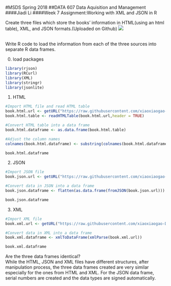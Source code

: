 #MSDS Spring 2018 
##DATA 607 Data Aquisition and Management
####Jiadi Li
####Week 7 Assignment:Working with XML and JSON in R

Create three files which store the books' information in HTML(using an html table), XML, and JSON formats.(Uploaded on Github)
![](\Users\Asus-pc\Dropbox\Spring 2018\607 Data Acquisition and Management\Assignment\books.png)<br/><br/>


Write R code to load the information from each of the three sources into separate R data frames.<br/>  

(0) load packages
```{r}
library(rjson)
library(RCurl)
library(XML)
library(stringr)
library(jsonlite)
```

(1) HTML  
```{r}
#Import HTML file and read HTML table 
book.html.url <- getURL("https://raw.githubusercontent.com/xiaoxiaogao-DD/DATA607_Assignment7/master/books.html")
book.html.table <- readHTMLTable(book.html.url,header = TRUE)

#Convert HTML table into a data frame
book.html.dataframe <- as.data.frame(book.html.table)

#Adjust the column names
colnames(book.html.dataframe) <- substring(colnames(book.html.dataframe),6,)

book.html.dataframe
```

(2) JSON  
```{r}
#Import JSON file
book.json.url <- getURL("https://raw.githubusercontent.com/xiaoxiaogao-DD/DATA607_Assignment7/master/books.json")

#Convert data in JSON into a data frame
book.json.dataframe <- flatten(as.data.frame(fromJSON(book.json.url)))

book.json.dataframe

```

(3) XML  
```{r}
#Import XML file 
book.xml.url <- getURL("https://raw.githubusercontent.com/xiaoxiaogao-DD/DATA607_Assignment7/master/books.xml")

#Convert data in XML into a data frame
book.xml.dataframe <- xmlToDataFrame(xmlParse(book.xml.url))

book.xml.dataframe
```

Are the three data frames identical?  
While the HTML, JSON and XML files have different structures, after manipulation process, the three data frames created are very similar especially for the ones from HTML and XML. For the JSON data frame, serial numbers are created and the data types are signed automatically.

